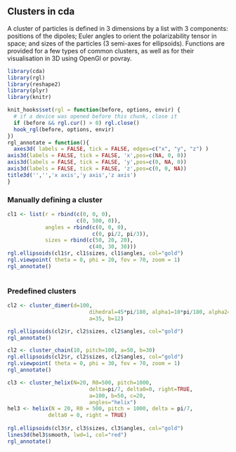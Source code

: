 ## Clusters in cda
A cluster of particles is defined in 3 dimensions by a list with 3 components: positions of the dipoles; Euler angles to orient the polarizability tensor in space; and sizes of the particles (3 semi-axes for ellipsoids). Functions are provided for a few types of common clusters, as well as for their visualisation in 3D using OpenGl or povray.

```r
library(cda)
library(rgl)
library(reshape2)
library(plyr)
library(knitr)
```
```r
knit_hooks$set(rgl = function(before, options, envir) {
  # if a device was opened before this chunk, close it
  if (before && rgl.cur() > 0) rgl.close()
  hook_rgl(before, options, envir)
})
rgl_annotate = function(){
  axes3d( labels = FALSE, tick = FALSE, edges=c("x", "y", "z") )
axis3d(labels = FALSE, tick = FALSE, 'x',pos=c(NA, 0, 0))
axis3d(labels = FALSE, tick = FALSE, 'y',pos=c(0, NA, 0))
axis3d(labels = FALSE, tick = FALSE, 'z',pos=c(0, 0, NA))
title3d('','','x axis','y axis','z axis')
}
```


### Manually defining a cluster
```r

cl1 <- list(r = rbind(c(0, 0, 0),
                      c(0, 500, 0)),
            angles = rbind(c(0, 0, 0),
                           c(0, pi/2, pi/3)),
            sizes = rbind(c(50, 20, 20),
                          c(40, 30, 30)))
rgl.ellipsoids(cl1$r, cl1$sizes, cl1$angles, col="gold")
rgl.viewpoint( theta = 0, phi = 20, fov = 70, zoom = 1)
rgl_annotate()
                      
```

### Predefined clusters

```r
cl2 <- cluster_dimer(d=100, 
                          dihedral=45*pi/180, alpha1=10*pi/180, alpha2=0,
                          a=35, b=12)

rgl.ellipsoids(cl2$r, cl2$sizes, cl2$angles, col="gold")
rgl_annotate()
```

```r
cl2 <- cluster_chain(10, pitch=100, a=50, b=30)
rgl.ellipsoids(cl2$r, cl2$sizes, cl2$angles, col="gold")
rgl.viewpoint( theta = 0, phi = 30, fov = 70, zoom = 1)
rgl_annotate()
```

```r
cl3 <- cluster_helix(N=20, R0=500, pitch=1000, 
                          delta=pi/7, delta0=0, right=TRUE,
                          a=100, b=50, c=20,
                          angles="helix")
hel3 <- helix(N = 20, R0 = 500, pitch = 1000, delta = pi/7, 
             delta0 = 0, right = TRUE)
  
rgl.ellipsoids(cl3$r, cl3$sizes, cl3$angles, col="gold")
lines3d(hel3$smooth, lwd=1, col="red")
rgl_annotate()
```

  